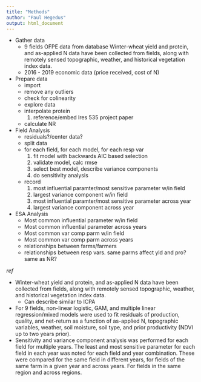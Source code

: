 ```yaml
---
title: "Methods"
author: "Paul Hegedus"
output: html_document
---
```

  * Gather data 
    + 9 fields OFPE data from database Winter-wheat yield and protein, and as-applied N data have been collected from fields, along with remotely sensed topographic, weather, and historical vegetation index data.
    + 2016 - 2019 economic data (price received, cost of N)
  * Prepare data
    + import
    + remove any outliers
    + check for colinearity
    + explore data
    + interpolate protein
      1) reference/embed lres 535 project paper
    + calculate NR 
  * Field Analysis
    + residuals?/center data?
    + split data
    + for each field, for each model, for each resp var
      1) fit model with backwards AIC based selection
      2) validate model, calc rmse
      3) select best model, describe variance components
      4) do sensitivity analysis
    + record 
      1) most influential paramter/most sensitive parameter w/in field
      2) largest variance component w/in field
      3) most influential paramter/most sensitive parameter across year
      4) largest variance component across year
  * ESA Analysis
    + Most common influential parameter w/in field
    + Most common influential parameter across years
    + Most common var comp parm w/in field
    + Most common var comp parm across years
    + relationships between farms/farmers
    + relationships between resp vars. same parms affect yld and pro? same as NR?
  
*ref*
  
  *	Winter-wheat yield and protein, and as-applied N data have been collected from fields, along with remotely sensed topographic, weather, and historical vegetation index data.
    +	Can describe similar to ICPA
  *	For 9 fields, non-linear logistic, GAM, and multiple linear regression/mixed models were used to fit residuals of production, quality, and net-return as a function of as-applied N, topographic variables, weather, soil moisture, soil type, and prior productivity (NDVI up to two years prior).
  *	Sensitivity and variance component analysis was performed for each field for multiple years. The least and most sensitive parameter for each field in each year was noted for each field and year combination. These were compared for the same field in different years, for fields of the same farm in a given year and across years. For fields in the same region and across regions.
  

